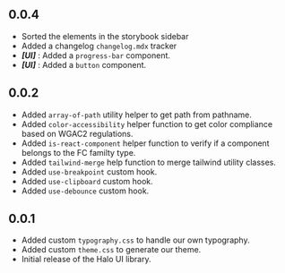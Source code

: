 
<Meta title='Changelog' />

## 0.0.4

- Sorted the elements in the storybook sidebar
- Added a changelog `changelog.mdx` tracker
- _<b>[UI]</b>_ : Added a `progress-bar` component.
- _<b>[UI]</b>_ : Added a `button` component.

## 0.0.2

- Added `array-of-path` utility helper to get path from pathname.
- Added `color-accessibility` helper function to get color compliance based on WGAC2 regulations.
- Added `is-react-component` helper function to verify if a component belongs to the FC familty type.
- Added `tailwind-merge` help function to merge tailwind utility classes.
- Added `use-breakpoint` custom hook.
- Added `use-clipboard` custom hook.
- Added `use-debounce` custom hook.

## 0.0.1

- Added custom `typography.css` to handle our own typography.
- Added custom `theme.css` to generate our theme.
- Initial release of the Halo UI library.
